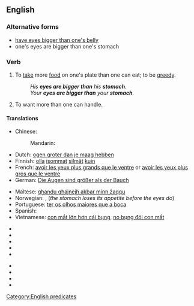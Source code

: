 ==English==

===Alternative forms===
* [[have eyes bigger than one's belly]] {{qualifier|UK}}
* one's eyes are bigger than one's stomach

===Verb===
{{en-verb|has eyes bigger than one's stomach|having eyes bigger than one's stomach|had eyes bigger than one's stomach}}

# {{idiomatic}} To [[take]] more [[food]] on one's plate than one can eat; to be [[greedy]].
#: ''His '''eyes are bigger than''' his '''stomach'''.''
#: ''Your '''eyes are bigger than''' your '''stomach'''.''
# {{idiom}} To want more than one can handle.

====Translations====
{{trans-top|take more food than one can eat}}
* Chinese:
*: Mandarin: {{t|cmn|眼大肚子小|sc=Hani}}
* Dutch: [[ogen groter dan je maag hebben]]
* Finnish: [[olla#Finnish|olla]] [[isommat]] [[silmät]] [[kuin#Finnish|kuin]] {{t+|fi|vatsa}}
* French: [[avoir les yeux plus grands que le ventre]] or [[avoir les yeux plus gros que le ventre]]
* German: [[Die Augen sind größer als der Bauch]]
{{trans-mid}}
* Maltese: [[għandu għajnejh akbar minn żaqqu]]
* Norwegian: {{t-|no|øynene er større enn magen}}, {{t-|no|magen blir fortere mett enn øynene}} (''the stomach loses its appetite before the eyes do'')
* Portuguese: [[ter os olhos maiores que a boca]]
* Spanish: {{t-|es|comer con los ojos}}
* Vietnamese: [[con mắt lớn hơn cái bụng]], [[no bụng đói con mắt]]
{{trans-bottom}}

{{trans-top|want more than on can handle}}
*{{trreq|cmn}}
*{{trreq|nl}}
*{{trreq|fi}}
*{{trreq|fr}}
*{{trreq|de}}
{{trans-mid}}
*{{trreq|no}}
*{{trreq|pt}}
*{{trreq|es}}
*{{trreq|vi}}
{{trans-bottom}}

[[Category:English predicates]]